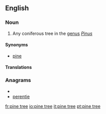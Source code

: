 ==English==

===Noun===
{{en-noun|sg=[[pine]] [[tree]]}}

# Any coniferous tree in the [[genus]] ''[[Pinus]]''

====Synonyms====
* [[pine]]

====Translations====
{{trans-see|pine}}

===Anagrams===
* {{alphagram|eeeinprt}}
* [[perentie#English|perentie]]

[[fr:pine tree]]
[[io:pine tree]]
[[it:pine tree]]
[[pt:pine tree]]